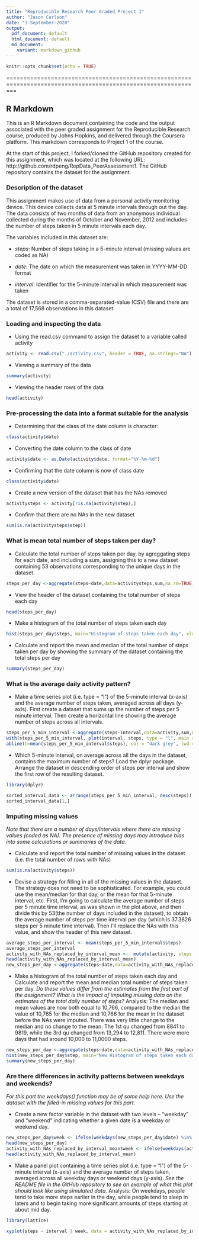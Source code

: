 ```yaml
---
title: "Reproducible Research Peer Graded Project 1"
author: "Jason Carlson"
date: "3-September-2020"
output:
  pdf_document: default
  html_document: default
  md_document:
    variant: markdown_github
---
```


```r
knitr::opts_chunk$set(echo = TRUE)
```

===============================================================================================================

## R Markdown

This is an R Markdown document containing the code and the output associated with the peer graded assignment for the Reproducible Research course, produced by Johns Hopkins, and delivered through the Coursera platform.  This markdown corresponds to Project 1 of the course.

At the start of this project, I forked/cloned the GitHub repository created for this assignment, which was located at the following URL:  http://github.com/rdpeng/RepData_PeerAssessment1. The GitHub repository contains the dataset for the assignment.

### Description of the dataset
This assignment makes use of data from a personal activity monitoring device. This device collects data at 5 minute intervals through out the day. The data consists of two months of data from an anonymous individual collected during the months of October and November, 2012 and includes the number of steps taken in 5 minute intervals each day.

The variables included in this dataset are:

* *steps*: Number of steps taking in a 5-minute interval (missing values are coded as NA)

* *date*: The date on which the measurement was taken in YYYY-MM-DD format

* *interval*: Identifier for the 5-minute interval in which measurement was taken

The dataset is stored in a comma-separated-value (CSV) file and there are a total of 17,568 observations in this dataset.



### Loading and inspecting the data

* Using the read.csv command to assign the dataset to a variable called activity
```r
activity <- read.csv("./activity.csv", header = TRUE, na.strings="NA")
```

* Viewing a summary of the data
```r
summary(activity)
```

* Viewing the header rows of the data
```r
head(activity)
```

### Pre-processing the data into a format suitable for the analysis
* Determining that the class of the date column is character:
```r
class(activity$date)
```

* Converting the date column to the class of date
```r
activity$date <- as.Date(activity$date, format="%Y-%m-%d")
```

* Confirming that the date column is now of class date
```r
class(activity$date)
```

* Create a new version of the dataset that has the NAs removed
```r
activitysteps <- activity[!is.na(activity$step),]
```

* Confirm that there are no NAs in the new dataset
```r
sum(is.na(activitysteps$step))
```

### What is mean total number of steps taken per day?

* Calculate the total number of steps taken per day, by agreggating steps for each date, and including a sum, assigning this to a new dataset containing 53 observations corresponding to the unique days in the dataset.
```r
steps_per_day <-aggregate(steps~date,data=activitysteps,sum,na.rm=TRUE)
```

* View the header of the dataset containing the total number of steps each day
```r
head(steps_per_day)
```

* Make a histogram of the total number of steps taken each day
```r
hist(steps_per_day$steps, main="Histogram of steps taken each day", xlab="Number of steps per day", ylab="Days with each number of steps", col="steel blue", breaks = 30)
```

* Calculate and report the mean and median of the total number of steps taken per day by showing the summary of the dataset containing the total steps per day
```r
summary(steps_per_day)
```

### What is the average daily activity pattern?

* Make a time series plot (i.e. type = "l") of the 5-minute interval (x-axis) and the average number of steps taken, averaged across all days (y-axis).  First create a dataset that sums up the number of steps per 5 minute interval. Then create a horizontal line showing the average number of steps across all intervals. 
```r
steps_per_5_min_interval <-aggregate(steps~interval,data=activity,sum,na.rm=TRUE)
with(steps_per_5_min_interval, plot(interval, steps, type = "l", main = "Average Daily Activity Pattern", col="steel blue", xlab = "5 Minute Intervals in 24 Hour Period", ylab = "# of Steps"))
abline(h=mean(steps_per_5_min_interval$steps), col = "dark grey", lwd = 4)
```

* Which 5-minute interval, on average across all the days in the dataset, contains the maximum number of steps?  Load the dplyr package.  Arrange the dataset in descending order of steps per interval and show the first row of the resulting dataset.
```r
library(dplyr)
```

```r
sorted_interval_data <- arrange(steps_per_5_min_interval, desc(steps))
sorted_interval_data[1,]
```


### Imputing missing values

*Note that there are a number of days/intervals where there are missing values (coded as NA). The presence of missing days may introduce bias into some calculations or summaries of the data.*

* Calculate and report the total number of missing values in the dataset (i.e. the total number of rows with NAs) 
```r
sum(is.na(activity$steps))
```

* Devise a strategy for filling in all of the missing values in the dataset. The strategy does not need to be sophisticated. For example, you could use the mean/median for that day, or the mean for that 5-minute interval, etc. First, I'm going to calculate the average number of steps per 5 minute time interval, as was shown in the plot above, and then divide this by 53(the number of days included in the dataset), to obtain the average number of steps per time interval per day (which is 37.3826 steps per 5 minute time interval).  Then I'll replace the NAs with this value, and show the header of this new dataset.
```r
average_steps_per_interval <- mean(steps_per_5_min_interval$steps)
average_steps_per_interval
activity_with_NAs_replaced_by_interval_mean <-  mutate(activity, steps = ifelse(is.na(steps), mean(steps_per_5_min_interval$steps, na.rm = T)/53, steps))
head(activity_with_NAs_replaced_by_interval_mean)
new_steps_per_day <-aggregate(steps~date,data=activity_with_NAs_replaced_by_interval_mean,sum,na.rm=TRUE)
```

* Make a histogram of the total number of steps taken each day and Calculate and report the mean and median total number of steps taken per day. *Do these values differ from the estimates from the first part of the assignment? What is the impact of imputing missing data on the estimates of the total daily number of steps?*  Analysis:  The median and mean values are now both equal to 10,766, compared to the median the value of 10,765 for the median and 10,766 for the mean in the dataset before the NAs were imputed.  There was very little change to the median and no change to the mean.  The 1st qu changed from 8841 to 9819, while the 3rd qu changed from 13,294 to 12,811.  There were more days that had around 10,000  to 11,0000 steps.  
```r
new_steps_per_day <-aggregate(steps~date,data=activity_with_NAs_replaced_by_interval_mean,sum,na.rm=TRUE)
hist(new_steps_per_day$step, main="New Histogram of steps taken each day (NAs imputed)", xlab="Number of steps per day", ylab="Days with each number of steps", col="steel blue", breaks = 30)
summary(new_steps_per_day)
```

### Are there differences in activity patterns between weekdays and weekends?
*For this part the weekdays() function may be of some help here. Use the dataset with the filled-in missing values for this part.*

* Create a new factor variable in the dataset with two levels – “weekday” and “weekend” indicating whether a given date is a weekday or weekend day.
```r
new_steps_per_day$week <- ifelse(weekdays(new_steps_per_day$date) %in% c("Saturday", "Sunday"), "Weekend", "Weekday")
head(new_steps_per_day)
activity_with_NAs_replaced_by_interval_mean$week <- ifelse(weekdays(activity_with_NAs_replaced_by_interval_mean$date) %in% c("Saturday", "Sunday"), "Weekend", "Weekday")
head(activity_with_NAs_replaced_by_interval_mean)
```

* Make a panel plot containing a time series plot (i.e. type = "l") of the 5-minute interval (x-axis) and the average number of steps taken, averaged across all weekday days or weekend days (y-axis). *See the README file in the GitHub repository to see an example of what this plot should look like using simulated data.*  Analysis:  On weekdays, people tend to take more steps earlier in the day, while people tend to sleep in laters and to begin taking more significant amounts of steps starting at about mid day. 
```r
library(lattice)
```

```r
xyplot(steps ~ interval | week, data = activity_with_NAs_replaced_by_interval_mean, layout = c(1,2), type = "l", col ="steel blue", xlab = "Interval", ylab = "Number of steps", main = "Time Series Panel Plot by Weekend / Weekday")
```